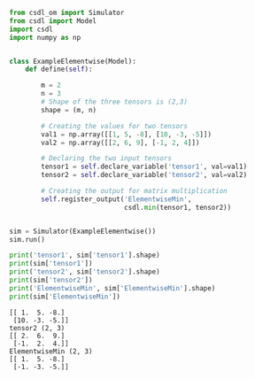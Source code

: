 ```py
from csdl_om import Simulator
from csdl import Model
import csdl
import numpy as np


class ExampleElementwise(Model):
    def define(self):

        m = 2
        n = 3
        # Shape of the three tensors is (2,3)
        shape = (m, n)

        # Creating the values for two tensors
        val1 = np.array([[1, 5, -8], [10, -3, -5]])
        val2 = np.array([[2, 6, 9], [-1, 2, 4]])

        # Declaring the two input tensors
        tensor1 = self.declare_variable('tensor1', val=val1)
        tensor2 = self.declare_variable('tensor2', val=val2)

        # Creating the output for matrix multiplication
        self.register_output('ElementwiseMin',
                             csdl.min(tensor1, tensor2))


sim = Simulator(ExampleElementwise())
sim.run()

print('tensor1', sim['tensor1'].shape)
print(sim['tensor1'])
print('tensor2', sim['tensor2'].shape)
print(sim['tensor2'])
print('ElementwiseMin', sim['ElementwiseMin'].shape)
print(sim['ElementwiseMin'])
```


```tensor1 (2, 3)
[[ 1.  5. -8.]
 [10. -3. -5.]]
tensor2 (2, 3)
[[ 2.  6.  9.]
 [-1.  2.  4.]]
ElementwiseMin (2, 3)
[[ 1.  5. -8.]
 [-1. -3. -5.]]
```
